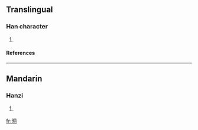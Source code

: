 ==Translingual==
===Han character===
{{Han char|rn=72|rad=日|as=06|sn=10|four=|canj=日月一口 (ABMR)}}
# {{defn|Han|sort=日06}}
====References====
{{Han ref|kx=0495.090|dkj=13908|hdz=21508.030|uh=664D|ud=26189}}

----
==Mandarin==
===Hanzi===
{{cmn-hanzi|pin=[[tóng]] (tong2)|wg=t'ung<sup>2</sup>}}
# {{defn|Mandarin}}

[[fr:晍]]